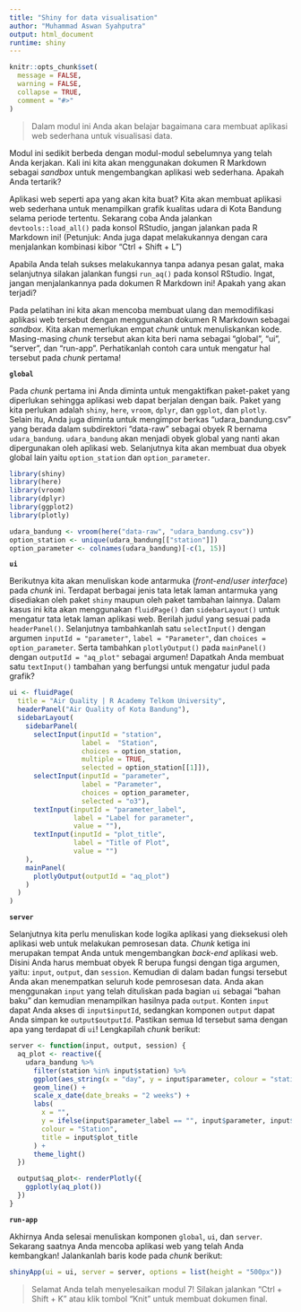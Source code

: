 ---
title: "Shiny for data visualisation"
author: "Muhammad Aswan Syahputra"
output: html_document
runtime: shiny
---

```{r, include = FALSE}
knitr::opts_chunk$set(
  message = FALSE, 
  warning = FALSE,
  collapse = TRUE,
  comment = "#>"
)
```
<!-- Baris kode di atas merupakan pengaturan untuk dokumen R Markdown dan tidak akan tercetak pada berkas dokumen akhir -->

> Dalam modul ini Anda akan belajar bagaimana cara membuat aplikasi web sederhana untuk visualisasi data.

Modul ini sedikit berbeda dengan modul-modul sebelumnya yang telah Anda kerjakan. Kali ini kita akan menggunakan dokumen R Markdown sebagai *sandbox* untuk mengembangkan aplikasi web sederhana. Apakah Anda tertarik?

Aplikasi web seperti apa yang akan kita buat? Kita akan membuat aplikasi web sederhana untuk menampilkan grafik kualitas udara di Kota Bandung selama periode tertentu. Sekarang coba Anda jalankan `devtools::load_all()` pada konsol RStudio, jangan jalankan pada R Markdown ini! (Petunjuk: Anda juga dapat melakukannya dengan cara menjalankan kombinasi kibor "Ctrl + Shift + L")

Apabila Anda telah sukses melakukannya tanpa adanya pesan galat, maka selanjutnya silakan jalankan fungsi `run_aq()` pada konsol RStudio. Ingat, jangan menjalankannya pada dokumen R Markdown ini! Apakah yang akan terjadi?

Pada pelatihan ini kita akan mencoba membuat ulang dan memodifikasi aplikasi web tersebut dengan menggunakan dokumen R Markdown sebagai *sandbox*. Kita akan memerlukan empat *chunk* untuk menuliskankan kode. Masing-masing *chunk* tersebut akan kita beri nama sebagai "global", "ui", "server", dan "run-app". Perhatikanlah contoh cara untuk mengatur hal tersebut pada *chunk* pertama!

**`global`**

Pada *chunk* pertama ini Anda diminta untuk mengaktifkan paket-paket yang diperlukan sehingga aplikasi web dapat berjalan dengan baik. Paket yang kita perlukan adalah `shiny`, `here`, `vroom`, `dplyr`, dan `ggplot`, dan `plotly`. Selain itu, Anda juga diminta untuk mengimpor berkas "udara_bandung.csv" yang berada dalam subdirektori "data-raw" sebagai obyek R bernama `udara_bandung`. `udara_bandung` akan menjadi obyek global yang nanti akan dipergunakan oleh aplikasi web.
Selanjutnya kita akan membuat dua obyek global lain yaitu `option_station` dan `option_parameter`.

```{r global}
library(shiny)
library(here)
library(vroom)
library(dplyr)
library(ggplot2)
library(plotly)

udara_bandung <- vroom(here("data-raw", "udara_bandung.csv"))
option_station <- unique(udara_bandung[["station"]])
option_parameter <- colnames(udara_bandung)[-c(1, 15)]
```

**`ui`**

Berikutnya kita akan menuliskan kode antarmuka (*front-end*/*user interface*) pada *chunk* ini. Terdapat berbagai jenis tata letak laman antarmuka yang disediakan oleh paket `shiny` maupun oleh paket tambahan lainnya. Dalam kasus ini kita akan menggunakan `fluidPage()` dan `sidebarLayout()` untuk mengatur tata letak laman aplikasi web. Berilah judul yang sesuai pada `headerPanel()`. Selanjutnya tambahkanlah satu `selectInput()` dengan argumen `inputId = "parameter"`, `label = "Parameter"`, dan `choices = option_parameter`. Serta tambahkan `plotlyOutput()` pada `mainPanel()` dengan `outputId = "aq_plot"` sebagai argumen! Dapatkah Anda membuat satu `textInput()` tambahan yang berfungsi untuk mengatur judul pada grafik?

```{r ui}
ui <- fluidPage(
  title = "Air Quality | R Academy Telkom University",
  headerPanel("Air Quality of Kota Bandung"),
  sidebarLayout(
    sidebarPanel(
      selectInput(inputId = "station",
                  label =  "Station",
                  choices = option_station,
                  multiple = TRUE,
                  selected = option_station[[1]]),
      selectInput(inputId = "parameter",
                  label = "Parameter",
                  choices = option_parameter,
                  selected = "o3"),
      textInput(inputId = "parameter_label",
                label = "Label for parameter",
                value = ""),
      textInput(inputId = "plot_title",
                label = "Title of Plot",
                value = "")
    ),
    mainPanel(
      plotlyOutput(outputId = "aq_plot")
    )
  )
)
```

**`server`**

Selanjutnya kita perlu menuliskan kode logika aplikasi yang dieksekusi oleh aplikasi web untuk melakukan pemrosesan data. *Chunk* ketiga ini merupakan tempat Anda untuk mengembangkan *back-end* aplikasi web. Disini Anda harus membuat obyek R berupa fungsi dengan tiga argumen, yaitu: `input`, `output`, dan `session`. Kemudian di dalam badan fungsi tersebut Anda akan menempatkan seluruh kode pemrosesan data. Anda akan menggunakan `input` yang telah dituliskan pada bagian `ui` sebagai "bahan baku" dan kemudian menampilkan hasilnya pada `output`. Konten `input` dapat Anda akses di `input$inputId`, sedangkan komponen `output` dapat Anda simpan ke `output$outputId`. Pastikan semua Id tersebut sama dengan apa yang terdapat di `ui`! Lengkapilah *chunk* berikut:

```{r server}
server <- function(input, output, session) {
  aq_plot <- reactive({
    udara_bandung %>%
      filter(station %in% input$station) %>%
      ggplot(aes_string(x = "day", y = input$parameter, colour = "station")) +
      geom_line() +
      scale_x_date(date_breaks = "2 weeks") +
      labs(
        x = "",
        y = ifelse(input$parameter_label == "", input$parameter, input$parameter_label),
        colour = "Station",
        title = input$plot_title
      ) +
      theme_light()
  })

  output$aq_plot<- renderPlotly({
    ggplotly(aq_plot())
  })
}
```
**`run-app`**

Akhirnya Anda selesai menuliskan komponen `global`, `ui`, dan `server`. Sekarang saatnya Anda mencoba aplikasi web yang telah Anda kembangkan! Jalankanlah baris kode pada *chunk* berikut:

```{r run-app}
shinyApp(ui = ui, server = server, options = list(height = "500px"))
```

> Selamat Anda telah menyelesaikan modul 7! Silakan jalankan "Ctrl + Shift + K" atau klik tombol "Knit" untuk membuat dokumen final.
